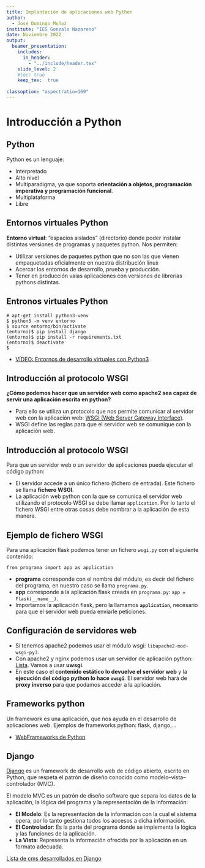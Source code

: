 ```yaml
---
title: Implantación de aplicaciones web Python
author: 
  - José Domingo Muñoz
institute: "IES Gonzalo Nazareno"
date: Noviembre 2022
output: 
  beamer_presentation:
    includes:
      in_header: 
        - "../include/header.tex"
    slide_level: 2
    #toc: true
    keep_tex:  true
    
classoption: "aspectratio=169"
---
```


# Introducción a Python

## Python

Python es un lenguaje:

* Interpretado
* Alto nivel
* Multiparadigma, ya que soporta **orientación a objetos, programación imperativa y programación funcional**.
* Multiplataforma
* Libre

## Entornos virtuales Python

**Entorno virtual**: "espacios aislados" (directorio) donde poder instalar distintas versiones de programas y paquetes python. Nos permiten:

* Utilizar versiones de paquetes python que no son las que vienen empaquetadas oficialmente en nuestra distribución linux
* Acercar los entornos de desarrollo, prueba y producción.
* Tener en producción vaias aplicaciones con versiones de librerías pythons distintas.

## Entronos virtuales Python

```
# apt-get install python3-venv 
$ python3 -m venv entorno
$ source entorno/bin/activate
(entorno)$ pip install django
(entorno)$ pip install -r requirements.txt
(entorno)$ deactivate
$
```

* \color{blue}[VÍDEO: Entornos de desarrollo virtuales con Python3](https://www.youtube.com/watch?v=h2J6-03MsnQ)

## Introducción al protocolo WSGI

**¿Cómo podemos hacer que un servidor web como apache2 sea capaz de servir una aplicación escrita en python?** 

* Para ello se utiliza un protocolo que nos permite comunicar al servidor web con la aplicación web:  \color{blue}[WSGI (Web Server Gateway Interface)](http://wsgi.readthedocs.io/en/latest/)\color{darkgray}.
* WSGI define las reglas para que el servidor web se comunique con la aplicación web.

## Introducción al protocolo WSGI

Para que un servidor web o un servidor de aplicaciones pueda ejecutar el código python:

* El servidor accede a un único fichero (fichero de entrada). Este fichero se llama **fichero WSGI**.
* La aplicación web python con la que se comunica el servidor web utilizando el protocolo WSGI se debe llamar `application`. Por lo tanto el fichero WSGI entre otras cosas debe nombrar a la aplicación de esta manera.

## Ejemplo de fichero WSGI

Para una aplicación flask podemos tener un fichero `wsgi.py` con el siguiente contenido:

```
from programa import app as application
```

* **programa** corresponde con el nombre del módulo, es decir del fichero del programa, en nuestro caso se llama `programa.py`.
* **app** corresponde a la aplicación flask creada en `programa.py`: `app = Flask(__name__)`.
* Importamos la aplicación flask, pero la llamamos **`application`**, necesario para que el servidor web pueda enviarle peticiones.

## Configuración de servidores web

* Si tenemos apache2 podemos usar el módulo wsgi: `libapache2-mod-wsgi-py3`.
* Con apache2 y nginx podemos usar un servidor de aplicación python: \color{blue}[Lista](https://en.wikipedia.org/wiki/List_of_application_servers#Python)\color{darkgray}. Vamos a usar **uwsgi**.
* En este caso el **contenido estático lo devuelve el servidor web** y la **ejecución del código python lo hace `uwsgi`**. El servidor web hará de **proxy inverso** para que podamos acceder a la aplicación.


## Frameworks python

Un framework es una aplicación, que nos ayuda en el desarrollo de aplicaciones web. Ejemplos de frameworks python: flask, django,...

* \color{blue}[WebFrameworks de Python](https://wiki.python.org/moin/WebFrameworks)\color{darkgray}

## Django

\color{blue}[Django](https://www.djangoproject.com/) \color{darkgray}es un framework de desarrollo web de código abierto, escrito en Python, que respeta el patrón de diseño conocido como modelo–vista–controlador (MVC).

El modelo MVC es un patrón de diseño software que separa los datos de la aplicación, la lógica del programa y la representación de la información:

* **El Modelo**: Es la representación de la información con la cual el sistema opera, por lo tanto gestiona todos los accesos a dicha información.
* **El Controlador**: Es la parte del programa donde se implementa la lógica y las funciones de la aplicación.
* **La Vista**: Representa la información ofrecida por la aplicación en un formato adecuada.

\color{blue}[Lista de cms desarrollados en Django](https://djangopackages.org/grids/g/cms/)\color{darkgray}

